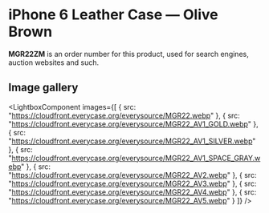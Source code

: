 
# iPhone 6 Leather Case — Olive Brown

<Callout type='info' emoji='👉🏻'>**MGR22ZM** is an order number for this product, used for search engines, auction websites and such.</Callout>

## Image gallery

<LightboxComponent
    images={[
      {
        src: "https://cloudfront.everycase.org/everysource/MGR22.webp"
      },
      {
        src: "https://cloudfront.everycase.org/everysource/MGR22_AV1_GOLD.webp"
      },
      {
        src: "https://cloudfront.everycase.org/everysource/MGR22_AV1_SILVER.webp"
      },
      {
        src: "https://cloudfront.everycase.org/everysource/MGR22_AV1_SPACE_GRAY.webp"
      },
      {
        src: "https://cloudfront.everycase.org/everysource/MGR22_AV2.webp"
      },
      {
        src: "https://cloudfront.everycase.org/everysource/MGR22_AV3.webp"
      },
      {
        src: "https://cloudfront.everycase.org/everysource/MGR22_AV4.webp"
      },
      {
        src: "https://cloudfront.everycase.org/everysource/MGR22_AV5.webp"
      }
    ]}
  />
